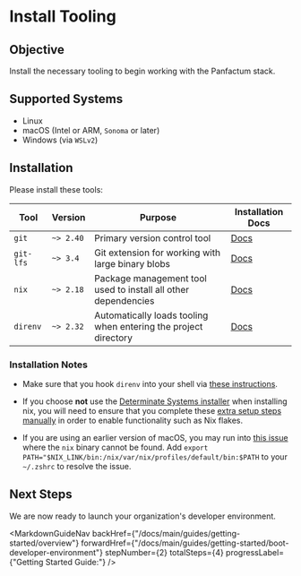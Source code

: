 
# Install Tooling

## Objective

Install the necessary tooling to begin working with the Panfactum stack.

## Supported Systems

* Linux
* macOS (Intel or ARM, `Sonoma` or later)
* Windows (via `WSLv2`)

## Installation

Please install these tools:

| Tool      | Version   | Purpose                                                         | Installation Docs                                                                                                         |
| --------- | --------- | --------------------------------------------------------------- | ------------------------------------------------------------------------------------------------------------------------- |
| `git`     | `~> 2.40` | Primary version control tool                                    | [Docs](https://git-scm.com/book/en/v2/Getting-Started-Installing-Git)                                                     |
| `git-lfs` | `~> 3.4`  | Git extension for working with large binary blobs               | [Docs](https://docs.github.com/en/repositories/working-with-files/managing-large-files/installing-git-large-file-storage) |
| `nix`     | `~> 2.18` | Package management tool used to install all other dependencies  | [Docs](https://github.com/DeterminateSystems/nix-installer)                                                               |
| `direnv`  | `~> 2.32` | Automatically loads tooling when entering the project directory | [Docs](https://direnv.net/docs/installation.html)                                                                         |

### Installation Notes

* Make sure that you hook `direnv` into your shell via [these instructions](https://direnv.net/docs/hook.html).

* If you choose **not** use the [Determinate Systems installer](https://github.com/DeterminateSystems/nix-installer) when installing nix,
  you will need to ensure that you complete these [extra setup steps manually](https://github.com/DeterminateSystems/nix-installer?tab=readme-ov-file#installation-differences)
  in order to enable functionality such as Nix flakes.

* If you are using an earlier version of macOS, you may run into [this issue](https://github.com/DeterminateSystems/nix-installer/issues/558) where the `nix` binary
cannot be found. Add `export PATH="$NIX_LINK/bin:/nix/var/nix/profiles/default/bin:$PATH` to your `~/.zshrc` to resolve the issue.

## Next Steps

We are now ready to launch your organization's developer environment.

<MarkdownGuideNav backHref={"/docs/main/guides/getting-started/overview"} forwardHref={"/docs/main/guides/getting-started/boot-developer-environment"} stepNumber={2} totalSteps={4} progressLabel={"Getting Started Guide:"} />
